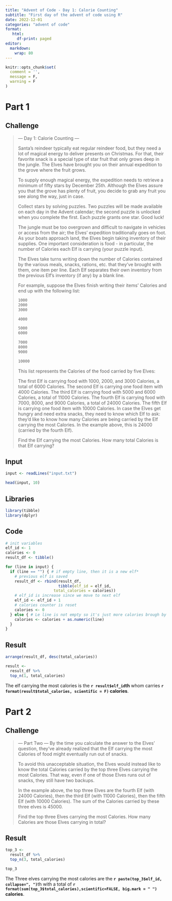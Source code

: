 ```yaml
---
title: "Advent of Code - Day 1: Calorie Counting"
subtitle: "First day of the advent of code using R"
date: 2022-12-01
categories: "advent of code"
format: 
   html:
     df-print: paged
editor: 
  markdown: 
    wrap: 80
---
```



```r
knitr::opts_chunk$set(
  comment = '',
  message = F, 
  warning = F
)
```

# Part 1

## Challenge

> --- Day 1: Calorie Counting ---
>
> Santa's reindeer typically eat regular reindeer food, but they need a
> lot of magical energy to deliver presents on Christmas. For that,
> their favorite snack is a special type of star fruit that only grows
> deep in the jungle. The Elves have brought you on their annual
> expedition to the grove where the fruit grows.
>
> To supply enough magical energy, the expedition needs to retrieve a
> minimum of fifty stars by December 25th. Although the Elves assure you
> that the grove has plenty of fruit, you decide to grab any fruit you
> see along the way, just in case.
>
> Collect stars by solving puzzles. Two puzzles will be made available
> on each day in the Advent calendar; the second puzzle is unlocked when
> you complete the first. Each puzzle grants one star. Good luck!
>
> The jungle must be too overgrown and difficult to navigate in vehicles
> or access from the air; the Elves' expedition traditionally goes on
> foot. As your boats approach land, the Elves begin taking inventory of
> their supplies. One important consideration is food - in particular,
> the number of Calories each Elf is carrying (your puzzle input).
>
> The Elves take turns writing down the number of Calories contained by
> the various meals, snacks, rations, etc. that they've brought with
> them, one item per line. Each Elf separates their own inventory from
> the previous Elf's inventory (if any) by a blank line.
>
> For example, suppose the Elves finish writing their items' Calories
> and end up with the following list:
>
> ``` txt
> 1000 
> 2000 
> 3000
>
> 4000
>
> 5000 
> 6000
>
> 7000 
> 8000 
> 9000
>
> 10000 
> ```
>
> This list represents the Calories of the food carried by five Elves:
>
> The first Elf is carrying food with 1000, 2000, and 3000 Calories, a
> total of 6000 Calories. The second Elf is carrying one food item with
> 4000 Calories. The third Elf is carrying food with 5000 and 6000
> Calories, a total of 11000 Calories. The fourth Elf is carrying food
> with 7000, 8000, and 9000 Calories, a total of 24000 Calories. The
> fifth Elf is carrying one food item with 10000 Calories. In case the
> Elves get hungry and need extra snacks, they need to know which Elf to
> ask: they'd like to know how many Calories are being carried by the
> Elf carrying the most Calories. In the example above, this is 24000
> (carried by the fourth Elf).
>
> Find the Elf carrying the most Calories. How many total Calories is
> that Elf carrying?

## Input

```r
input <- readLines("input.txt")

head(input, 10)
```
## Libraries

```r
library(tibble)
library(dplyr)
```

## Code

```r
# init variables
elf_id <- 1
calories <- 0
result_df <- tibble()

for (line in input) {
  if (line == "") { # if empty line, then it is a new elf*
    # previous elf is saved
    result_df <- rbind(result_df, 
                       tibble(elf_id = elf_id, 
                     total_calories = calories))
    # elf_id is increase since we move to next elf
    elf_id <- elf_id + 1
    # calories counter is reset
    calories <- 0
  } else { # Le line is not empty so it's just more calories brough by this elf
    calories <- calories + as.numeric(line)
  }
}
```

## Result


```r
arrange(result_df, desc(total_calories))
```

```r
result <-
  result_df %>%
  top_n(1, total_calories)
```

The elf carrying the most calories is the **`r result$elf_id`th** whom carries **`r format(result$total_calories, scientific = F)` calories**.

# Part 2

## Challenge

>--- Part Two ---
>By the time you calculate the answer to the Elves' question, they've already realized that the Elf carrying the most Calories of food might eventually run out of snacks.
>
>To avoid this unacceptable situation, the Elves would instead like to know the total Calories carried by the top three Elves carrying the most Calories. That way, even if one of those Elves runs out of snacks, they still have two backups.
>
>In the example above, the top three Elves are the fourth Elf (with 24000 Calories), then the third Elf (with 11000 Calories), then the fifth Elf (with 10000 Calories). The sum of the Calories carried by these three elves is 45000.
>
>Find the top three Elves carrying the most Calories. How many Calories are those Elves carrying in total?


## Result

```r
top_3 <-
  result_df %>%
  top_n(3, total_calories)

top_3
```


The Three elves carrying the most calories are the **`r paste(top_3$elf_id, collapse=", ")`**th with a total of **`r format(sum(top_3$total_calories),scientific=FALSE, big.mark = " ")` calories**.